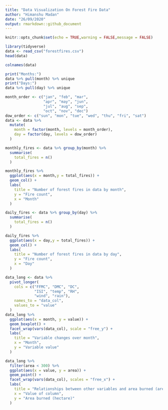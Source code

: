 ```yaml
---
title: "Data Visualization On Forest Fire Data"
author: "Himanshu Madan"
date: "26/09/2020"
output: rmarkdown::github_document
---
```


```r
knitr::opts_chunk$set(echo = TRUE,warning = FALSE,message = FALSE)
```

```r
library(tidyverse)
data <- read_csv("forestfires.csv")
head(data)
```
```r
colnames(data)
```
```r
print("Months:")
data %>% pull(month) %>% unique
print("Days:")
data %>% pull(day) %>% unique

```
```r
month_order <- c("jan", "feb", "mar",
                 "apr", "may", "jun",
                 "jul", "aug", "sep",
                 "oct", "nov", "dec")
dow_order <- c("sun", "mon", "tue", "wed", "thu", "fri", "sat")
data <- data %>% 
  mutate(
    month = factor(month, levels = month_order),
    day = factor(day, levels = dow_order)
  )
```

```r
monthly_fires <- data %>% group_by(month) %>%
  summarise(
    total_fires = n()
  )

monthly_fires %>%
  ggplot(aes(x = month,y = total_fires)) + 
  geom_col() + 
  labs(
    title = "Number of forest fires in data by month",
    y = "Fire count",
    x = "Month"
  )
```

```r
daily_fires <- data %>% group_by(day) %>%
  summarise(
    total_fires = n()
  )

daily_fires %>%
  ggplot(aes(x = day,y = total_fires)) + 
  geom_col() + 
  labs(
    title = "Number of forest fires in data by day",
    y = "Fire count",
    x = "Day"
  )
```


```r
data_long <- data %>% 
  pivot_longer(
    cols = c("FFMC", "DMC", "DC", 
             "ISI", "temp", "RH", 
             "wind", "rain"),
    names_to = "data_col",
    values_to = "value"
  )
data_long %>% 
  ggplot(aes(x = month, y = value)) +
  geom_boxplot() +
  facet_wrap(vars(data_col), scale = "free_y") +
  labs(
    title = "Variable changes over month",
    x = "Month",
    y = "Variable value"
  )

```
```r
data_long %>% 
  filter(area < 300) %>% 
  ggplot(aes(x = value, y = area)) +
  geom_point() +
  facet_wrap(vars(data_col), scales = "free_x") +
  labs(
    title = "Relationships between other variables and area burned (area < 300)",
    x = "Value of column",
    y = "Area burned (hectare)"
  )
```

